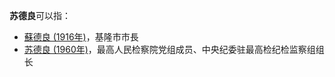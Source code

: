 '''苏德良'''可以指：
* [[蘇德良_(1916年)|蘇德良 (1916年)]]，基隆市市長
* [[苏德良_(1960年)|苏德良 (1960年)]]，最高人民检察院党组成员、中央纪委驻最高检纪检监察组组长

{{disambig}}